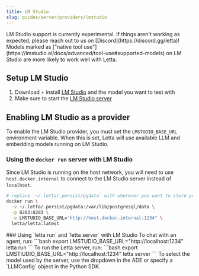 ```yaml
---
title: LM Studio
slug: guides/server/providers/lmstudio
---
```


<Warning>
LM Studio support is currently experimental. If things aren't working as expected, please reach out to us on [Discord](https://discord.gg/letta)!
</Warning>

<Tip>
Models marked as ["native tool use"](https://lmstudio.ai/docs/advanced/tool-use#supported-models) on LM Studio are more likely to work well with Letta.
</Tip>

## Setup LM Studio

1. Download + install [LM Studio](https://lmstudio.ai) and the model you want to test with
2. Make sure to start the [LM Studio server](https://lmstudio.ai/docs/api/server)

## Enabling LM Studio as a provider
To enable the LM Studio provider, you must set the `LMSTUDIO_BASE_URL` environment variable. When this is set, Letta will use available LLM and embedding models running on LM Studio.

### Using the `docker run` server with LM Studio
Since LM Studio is running on the host network, you will need to use `host.docker.internal` to connect to the LM Studio server instead of `localhost`.
```bash
# replace `~/.letta/.persist/pgdata` with wherever you want to store your agent data
docker run \
  -v ~/.letta/.persist/pgdata:/var/lib/postgresql/data \
  -p 8283:8283 \
  -e LMSTUDIO_BASE_URL="http://host.docker.internal:1234" \
  letta/letta:latest
```

<Accordion icon="square-terminal" title="CLI (pypi only)">
### Using `letta run` and `letta server` with LM Studio
To chat with an agent, run:
```bash
export LMSTUDIO_BASE_URL="http://localhost:1234"
letta run
```
To run the Letta server, run:
```bash
export LMSTIUDIO_BASE_URL="http://localhost:1234"
letta server
```
To select the model used by the server, use the dropdown in the ADE or specify a `LLMConfig` object in the Python SDK.
</Accordion>
